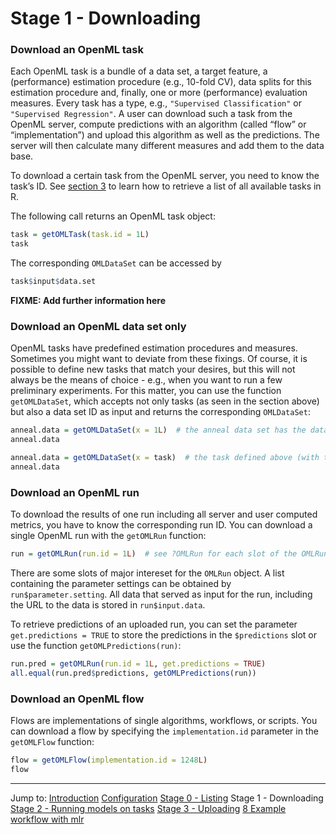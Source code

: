 Stage 1 - Downloading
=====================

### Download an OpenML task
Each OpenML task is a bundle of a data set, a target feature, a (performance) estimation procedure (e.g.,
10-fold CV), data splits for this estimation procedure and, finally, one or more (performance) evaluation measures. Every task has a type, e.g., `"Supervised Classification"` or `"Supervised Regression"`. A user can download such a task from the OpenML server, compute predictions with an algorithm (called "flow" or "implementation") and upload this algorithm as well as the predictions. The server will then calculate many different measures and add them to the data base.

To download a certain task from the OpenML server, you need to know the task's ID. See
[section 3](3-Stage-0-Listing.md) to learn how to retrieve a list of all available tasks in R.

The following call returns an OpenML task object:

```r
task = getOMLTask(task.id = 1L)
task
```

The corresponding `OMLDataSet` can be accessed by

```r
task$input$data.set
```

**FIXME: Add further information here**

### Download an OpenML data set only
OpenML tasks have predefined estimation procedures and measures. Sometimes you might want to deviate
from these fixings. Of course, it is possible to define new tasks that match your desires, but this
will not always be the means of choice - e.g., when you want to run a few preliminary experiments.
For this matter, you can use the function `getOMLDataSet`, which accepts not only tasks (as seen in the section above) but also a data set ID as input and returns the corresponding `OMLDataSet`:

```r
anneal.data = getOMLDataSet(x = 1L)  # the anneal data set has the data set ID (did = 1, see also previous section)
anneal.data

anneal.data = getOMLDataSet(x = task)  # the task defined above (with task.id = 1) uses the anneal data
anneal.data
```

### Download an OpenML run
To download the results of one run including all server and user computed metrics, you have to know the corresponding run ID. You can download a single OpenML run with the `getOMLRun` function:

```r
run = getOMLRun(run.id = 1L)  # see ?OMLRun for each slot of the OMLRun object
```

There are some slots of major intereset for the `OMLRun` object. A list containing the parameter settings
can be obtained by `run$parameter.setting`. All data that served as input for the run, including the
URL to the data is stored in `run$input.data`.

To retrieve predictions of an uploaded run, you can set the parameter `get.predictions = TRUE` to store the
predictions in the `$predictions` slot or use the function `getOMLPredictions(run)`:

```r
run.pred = getOMLRun(run.id = 1L, get.predictions = TRUE)
all.equal(run.pred$predictions, getOMLPredictions(run))
```

### Download an OpenML flow

Flows are implementations of single algorithms, workflows, or scripts. You can download a flow by specifying the `implementation.id` parameter in the `getOMLFlow` function:

```r
flow = getOMLFlow(implementation.id = 1248L)
flow
```

----------------------------------------------------------------------------------------------------
Jump to:
[Introduction](1-Introduction.md)
[Configuration](2-Configuration.md)
[Stage 0 - Listing](3-Stage-0-Listing.md)
Stage 1 - Downloading
[Stage 2 - Running models on tasks](5-Stage-2-Running.md)
[Stage 3 - Uploading](6-Stage-3-Uploading.md)
[8 Example workflow with mlr](8-Example-workflow-with-mlr.md)
